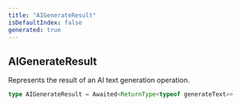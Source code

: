 ```yaml
---
title: "AIGenerateResult"
isDefaultIndex: false
generated: true
---
```



<!-- This file was generated from the CommandKit source. Do not modify. Instead, re-run the "docgen" script -->


## AIGenerateResult

<GenerationInfo sourceFile="packages/ai/src/types.ts" sourceLine="9" packageName="@commandkit/ai" />

Represents the result of an AI text generation operation.

```ts title="Signature"
type AIGenerateResult = Awaited<ReturnType<typeof generateText>>
```
